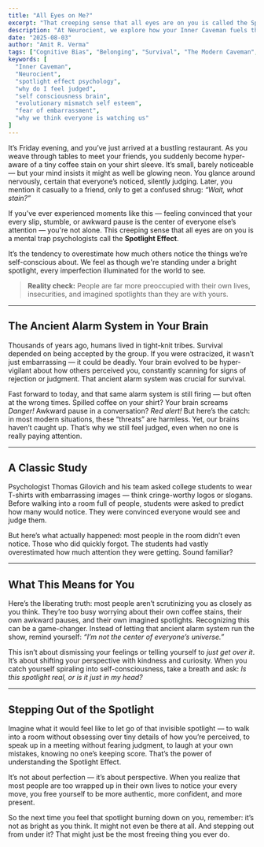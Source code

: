 ```yaml
---
title: "All Eyes on Me?"
excerpt: "That creeping sense that all eyes are on you is called the Spotlight Effect — a mental trap wired deep into our brains."
description: "At Neurocient, we explore how your Inner Caveman fuels the Spotlight Effect—why you feel everyone is watching you, even when they aren’t. From ancient survival wiring to modern self-consciousness, here’s how to step out of the imaginary spotlight."
date: "2025-08-03"
author: "Amit R. Verma"
tags: ["Cognitive Bias", "Belonging", "Survival", "The Modern Caveman", "Inner Caveman"]
keywords: [
  "Inner Caveman",
  "Neurocient",
  "spotlight effect psychology",
  "why do I feel judged",
  "self consciousness brain",
  "evolutionary mismatch self esteem",
  "fear of embarrassment",
  "why we think everyone is watching us"
]
---
```



It’s Friday evening, and you’ve just arrived at a bustling restaurant. As you weave through tables to meet your friends, you suddenly become hyper-aware of a tiny coffee stain on your shirt sleeve. It’s small, barely noticeable — but your mind insists it might as well be glowing neon. You glance around nervously, certain that everyone’s noticed, silently judging. Later, you mention it casually to a friend, only to get a confused shrug: *“Wait, what stain?”*

If you’ve ever experienced moments like this — feeling convinced that your every slip, stumble, or awkward pause is the center of everyone else’s attention — you're not alone. This creeping sense that all eyes are on you is a mental trap psychologists call the **Spotlight Effect**.

It’s the tendency to overestimate how much others notice the things we’re self-conscious about. We feel as though we're standing under a bright spotlight, every imperfection illuminated for the world to see.

> **Reality check:** People are far more preoccupied with their own lives, insecurities, and imagined spotlights than they are with yours.

---

## The Ancient Alarm System in Your Brain

Thousands of years ago, humans lived in tight-knit tribes. Survival depended on being accepted by the group. If you were ostracized, it wasn’t just embarrassing — it could be deadly. Your brain evolved to be hyper-vigilant about how others perceived you, constantly scanning for signs of rejection or judgment. That ancient alarm system was crucial for survival.

Fast forward to today, and that same alarm system is still firing — but often at the wrong times. Spilled coffee on your shirt? Your brain screams *Danger!* Awkward pause in a conversation? *Red alert!* But here’s the catch: in most modern situations, these “threats” are harmless. Yet, our brains haven’t caught up. That’s why we still feel judged, even when no one is really paying attention.

---

## A Classic Study

Psychologist Thomas Gilovich and his team asked college students to wear T-shirts with embarrassing images — think cringe-worthy logos or slogans. Before walking into a room full of people, students were asked to predict how many would notice. They were convinced everyone would see and judge them.

But here’s what actually happened: most people in the room didn’t even notice. Those who did quickly forgot. The students had vastly overestimated how much attention they were getting. Sound familiar?

---

## What This Means for You

Here’s the liberating truth: most people aren’t scrutinizing you as closely as you think. They’re too busy worrying about their own coffee stains, their own awkward pauses, and their own imagined spotlights. Recognizing this can be a game-changer. Instead of letting that ancient alarm system run the show, remind yourself: *“I’m not the center of everyone’s universe.”*

This isn’t about dismissing your feelings or telling yourself to *just get over it*. It’s about shifting your perspective with kindness and curiosity. When you catch yourself spiraling into self-consciousness, take a breath and ask: *Is this spotlight real, or is it just in my head?*

---
<CavemanSpot
  prompt="Think of the last time you felt everyone was watching you. Was it really all eyes—or just your brain’s spotlight effect at play?"
  mode="inline"
/>
---

## Stepping Out of the Spotlight

Imagine what it would feel like to let go of that invisible spotlight — to walk into a room without obsessing over tiny details of how you’re perceived, to speak up in a meeting without fearing judgment, to laugh at your own mistakes, knowing no one’s keeping score. That’s the power of understanding the Spotlight Effect.

It’s not about perfection — it’s about perspective. When you realize that most people are too wrapped up in their own lives to notice your every move, you free yourself to be more authentic, more confident, and more present.

So the next time you feel that spotlight burning down on you, remember: it’s not as bright as you think. It might not even be there at all. And stepping out from under it? That might just be the most freeing thing you ever do.
